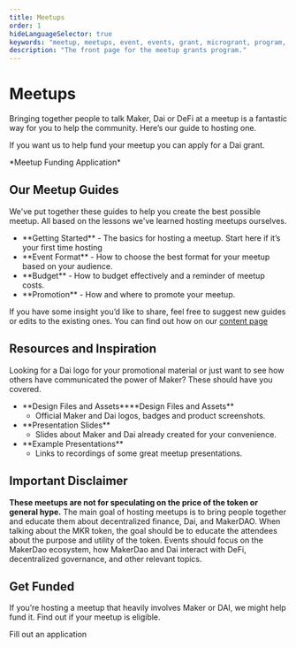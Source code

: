 ---
title: Meetups
order: 1
hideLanguageSelector: true
keywords: "meetup, meetups, event, events, grant, microgrant, program, help, local"
description: "The front page for the meetup grants program."
---

# Meetups

Bringing together people to talk Maker, Dai or DeFi at a meetup is a fantastic way for you to help the community. Here’s our guide to hosting one.
  
<Box>

If you want us to help fund your meetup you can apply for a Dai grant.
<Link to="https://airtable.com/shr4HOtcZ8o3VZmek">*Meetup Funding Application*</Link>

</Box>

## Our Meetup Guides

We've put together these guides to help you create the best possible meetup. All based on the lessons we've learned hosting meetups ourselves.

<List>

- <Link to="./getting-started-guide.mdx">**Getting Started**</Link>
    - The basics for hosting a meetup. Start here if it’s your first time hosting

- <Link to="./event-formats-guide.mdx">**Event Format**</Link>
    - How to choose the best format for your meetup based on your audience.  
  
- <Link to="./budget-guide.mdx">**Budget**</Link>
    - How to budget effectively and a reminder of meetup costs.

- <Link to="./promotion-guide.mdx">**Promotion**</Link>
    - How and where to promote your meetup.
    
</List>

<Box>

If you have some insight you’d like to share, feel free to suggest new guides or edits to the existing ones. You can find out how on our [content page](../content/)

</Box>

## Resources and Inspiration

Looking for a Dai logo for your promotional material or just want to see how others have communicated the power of Maker? These should have you covered.

<List>

- <Link to="https://www.notion.so/makerdao/Maker-Brand-ac517c82ff9a43089d0db5bb2ee045a4">**Design Files and Assets**</Link><Link to="https://www.notion.so/makerdao/Maker-Brand-ac517c82ff9a43089d0db5bb2ee045a4">**Design Files and Assets**</Link>

    - Official Maker and Dai logos, badges and product screenshots.

- <Link to="https://www.notion.so/makerdao/Maker-Brand-ac517c82ff9a43089d0db5bb2ee045a4">**Presentation Slides**</Link>
    
    - Slides about Maker and Dai already created for your convenience.
  
- <Link to="https://github.com/makerdao/awesome-makerdao#videos">**Example Presentations**</Link>
  
    - Links to recordings of some great meetup presentations.

</List>

## Important Disclaimer

**These meetups are not for speculating on the price of the token or general hype.** The main goal of hosting meetups is to bring people together and educate them about decentralized finance, Dai, and MakerDAO. When talking about the MKR token, the goal should be to educate the attendees about the purpose and utility of the token. Events should focus on the MakerDao ecosystem, how MakerDao and Dai interact with DeFi, decentralized governance, and other relevant topics.

## Get Funded

If you’re hosting a meetup that heavily involves Maker or DAI, we might help fund it. Find out if your meetup is eligible.

<Link to="https://airtable.com/shr4HOtcZ8o3VZmek">Fill out an application</Link>
